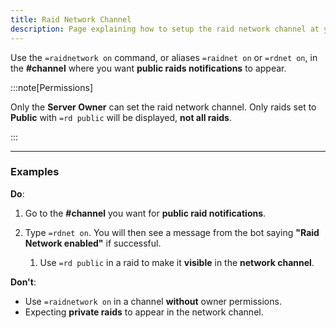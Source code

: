 ```yaml
---
title: Raid Network Channel
description: Page explaining how to setup the raid network channel at your server.
---
```



Use the `=raidnetwork on` command, or aliases `=raidnet on` or `=rdnet on`, in the **#channel** where you want **public raids notifications** to appear.

:::note[Permissions]

Only the **Server Owner** can set the raid network channel. Only raids set to **Public** with `=rd public` will be displayed, **not all raids**.

:::

---

### Examples

**Do**:

<Steps>

1. Go to the **#channel** you want for **public raid notifications**.

2. Type `=rdnet on`. You will then see a message from the bot saying **"Raid Network enabled"** if successful.

   <Steps>

   1. Use `=rd public` in a raid to make it **visible** in the **network channel**.

   </Steps>

</Steps>

**Don't**:

- Use `=raidnetwork on` in a channel **without** owner permissions.
- Expecting **private raids** to appear in the network channel.
